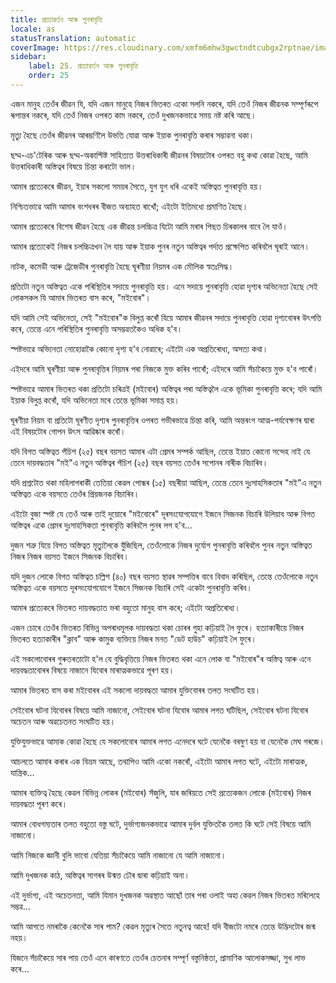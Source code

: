 ```yaml
---
title: প্ৰত্যাৱৰ্তন আৰু পুনৰাবৃত্তি
locale: as
statusTranslation: automatic
coverImage: https://res.cloudinary.com/xmfm6mhw3gwctndtcubgx2rptnae/image/upload/v1740468922/small_cover_tratado_de_psicologia_revolucionaria_a4c0dca4e0.webp
sidebar:
    label: 25. প্ৰত্যাৱৰ্তন আৰু পুনৰাবৃত্তি
    order: 25
---
```

এজন মানুহ তেওঁৰ জীৱন যি, যদি এজন মানুহে নিজৰ ভিতৰত একো সলনি নকৰে, যদি তেওঁ নিজৰ জীৱনক সম্পূৰ্ণৰূপে ৰূপান্তৰ নকৰে, যদি তেওঁ নিজৰ ওপৰত কাম নকৰে, তেওঁ দুখজনকভাৱে সময় নষ্ট কৰি আছে।

মৃত্যু হৈছে তেওঁৰ জীৱনৰ আৰম্ভণিলৈ উভতি যোৱা আৰু ইয়াক পুনৰাবৃত্তি কৰাৰ সম্ভাৱনা থকা।

ছদ্ম-এচ'টেৰিক আৰু ছদ্ম-অকাল্টিষ্ট সাহিত্যত উত্তৰাধিকাৰী জীৱনৰ বিষয়টোৰ ওপৰত বহু কথা কোৱা হৈছে, আমি উত্তৰাধিকাৰী অস্তিত্বৰ বিষয়ে চিন্তা কৰাটো ভাল।

আমাৰ প্ৰত্যেকৰে জীৱন, ইয়াৰ সকলো সময়ৰ সৈতে, যুগ যুগ ধৰি একেই অস্তিত্বত পুনৰাবৃত্তি হয়।

নিশ্চিতভাৱে আমি আমাৰ বংশধৰৰ বীজত অব্যাহত ৰাখোঁ; এইটো ইতিমধ্যে প্ৰমাণিত হৈছে।

আমাৰ প্ৰত্যেকৰে বিশেষ জীৱন হৈছে এক জীৱন্ত চলচ্চিত্ৰ যিটো আমি মৰাৰ পিছত চিৰকালৰ বাবে লৈ যাওঁ।

আমাৰ প্ৰত্যেকেই নিজৰ চলচ্চিত্ৰখন লৈ যায় আৰু ইয়াক পুনৰ নতুন অস্তিত্বৰ পৰ্দাত প্ৰক্ষেপিত কৰিবলৈ ঘূৰাই আনে।

নাটক, কমেডী আৰু ট্ৰেজেডীৰ পুনৰাবৃত্তি হৈছে ঘূৰণীয়া নিয়মৰ এক মৌলিক স্বতঃসিদ্ধ।

প্ৰতিটো নতুন অস্তিত্বত একে পৰিস্থিতিৰ সদায়ে পুনৰাবৃত্তি হয়। এনে সদায়ে পুনৰাবৃত্তি হোৱা দৃশ্যৰ অভিনেতা হৈছে সেই লোকসকল যি আমাৰ ভিতৰত বাস কৰে, "মইবোৰ"।

যদি আমি সেই অভিনেতা, সেই "মইবোৰ"ক বিলুপ্ত কৰোঁ যিয়ে আমাৰ জীৱনৰ সদায়ে পুনৰাবৃত্তি হোৱা দৃশ্যবোৰৰ উৎপত্তি কৰে, তেন্তে এনে পৰিস্থিতিৰ পুনৰাবৃত্তি অসম্ভৱতকৈও অধিক হ'ব।

স্পষ্টভাৱে অভিনেতা নোহোৱাকৈ কোনো দৃশ্য হ'ব নোৱাৰে; এইটো এক অপ্ৰতিৰোধ্য, অসত্য কথা।

এইদৰে আমি ঘূৰণীয়া আৰু পুনৰাবৃত্তিৰ নিয়মৰ পৰা নিজকে মুক্ত কৰিব পাৰোঁ; এইদৰে আমি সঁচাকৈয়ে মুক্ত হ'ব পাৰোঁ।

স্পষ্টভাৱে আমাৰ ভিতৰত থকা প্ৰতিটো চৰিত্ৰই (মইবোৰ) অস্তিত্বৰ পৰা অস্তিত্বলৈ একে ভূমিকা পুনৰাবৃত্তি কৰে; যদি আমি ইয়াক বিলুপ্ত কৰোঁ, যদি অভিনেতা মৰে তেন্তে ভূমিকা সমাপ্ত হয়।

ঘূৰণীয়া নিয়ম বা প্ৰতিটো ঘূৰণীত দৃশ্যৰ পুনৰাবৃত্তিৰ ওপৰত গভীৰভাৱে চিন্তা কৰি, আমি অন্তৰংগ আত্ম-পৰ্যবেক্ষণৰ দ্বাৰা এই বিষয়টোৰ গোপন উৎস আৱিষ্কাৰ কৰোঁ।

যদি বিগত অস্তিত্বত পঁচিশ (২৫) বছৰ বয়সত আমাৰ এটা প্ৰেমৰ সম্পৰ্ক আছিল, তেন্তে ইয়াত কোনো সন্দেহ নাই যে তেনে দায়বদ্ধতাৰ "মই"এ নতুন অস্তিত্বৰ পঁচিশ (২৫) বছৰ বয়সত তেওঁৰ সপোনৰ নাৰীক বিচাৰিব।

যদি প্ৰশ্নটোত থকা মহিলাগৰাকী তেতিয়া কেৱল পোন্ধৰ (১৫) বছৰীয়া আছিল, তেন্তে তেনে দুঃসাহসিকতাৰ "মই"এ নতুন অস্তিত্বত একে বয়সতে তেওঁৰ প্ৰিয়জনক বিচাৰিব।

এইটো বুজা স্পষ্ট যে তেওঁ আৰু তাই দুয়োৰে "মইবোৰে" দূৰসংযোগযোগে ইজনে সিজনক বিচাৰি উলিয়াব আৰু বিগত অস্তিত্বৰ একে প্ৰেমৰ দুঃসাহসিকতা পুনৰাবৃত্তি কৰিবলৈ পুনৰ লগ হ'ব...

দুজন শত্ৰু যিয়ে বিগত অস্তিত্বত মৃত্যুলৈকে যুঁজিছিল, তেওঁলোকে নিজৰ দুৰ্যোগ পুনৰাবৃত্তি কৰিবলৈ পুনৰ নতুন অস্তিত্বত নিজৰ নিজৰ বয়সত ইজনে সিজনক বিচাৰিব।

যদি দুজন লোকে বিগত অস্তিত্বত চল্লিশ (৪০) বছৰ বয়সত স্থাৱৰ সম্পত্তিৰ বাবে বিবাদ কৰিছিল, তেন্তে তেওঁলোকে নতুন অস্তিত্বত একে বয়সতে দূৰসংযোগযোগে ইজনে সিজনক বিচাৰি সেই একেটা পুনৰাবৃত্তি কৰিব।

আমাৰ প্ৰত্যেকৰে ভিতৰত দায়বদ্ধতাত ভৰা বহুতো মানুহ বাস কৰে; এইটো অপ্ৰতিৰোধ্য।

এজন চোৰে তেওঁৰ ভিতৰত বিভিন্ন অপৰাধমূলক দায়বদ্ধতা থকা চোৰৰ গুহা কঢ়িয়াই লৈ ফুৰে। হত্যাকাৰীয়ে নিজৰ ভিতৰত হত্যাকাৰীৰ "ক্লাব" আৰু কামুক ব্যক্তিয়ে নিজৰ মনত "ডেট হাউচ" কঢ়িয়াই লৈ ফুৰে।

এই সকলোবোৰৰ গুৰুতৰতাটো হ'ল যে বুদ্ধিবৃত্তিয়ে নিজৰ ভিতৰত থকা এনে লোক বা "মইবোৰ"ৰ অস্তিত্ব আৰু এনে দায়বদ্ধতাবোৰৰ বিষয়ে নাজানে যিবোৰ মাৰাত্মকভাৱে পূৰণ হয়।

আমাৰ ভিতৰত বাস কৰা মইবোৰৰ এই সকলো দায়বদ্ধতা আমাৰ যুক্তিবোৰৰ তলত সংঘটিত হয়।

সেইবোৰ ঘটনা যিবোৰৰ বিষয়ে আমি নাজানো, সেইবোৰ ঘটনা যিবোৰ আমাৰ লগত ঘটিছিল, সেইবোৰ ঘটনা যিবোৰ অচেতন আৰু অৱচেতনত সংঘটিত হয়।

যুক্তিযুক্তভাৱে আমাক কোৱা হৈছে যে সকলোবোৰ আমাৰ লগত এনেদৰে ঘটে যেনেকৈ বৰষুণ হয় বা যেনেকৈ মেঘ গৰজে।

আচলতে আমাৰ কৰাৰ এক বিভ্ৰম আছে, তথাপিও আমি একো নকৰোঁ, এইটো আমাৰ লগত ঘটে, এইটো মাৰাত্মক, যান্ত্ৰিক...

আমাৰ ব্যক্তিত্ব হৈছে কেৱল বিভিন্ন লোকৰ (মইবোৰ) সঁজুলি, যাৰ জৰিয়তে সেই প্ৰত্যেকজন লোকে (মইবোৰ) নিজৰ দায়বদ্ধতা পূৰণ কৰে।

আমাৰ বোধগম্যতাৰ তলত বহুতো বস্তু ঘটে, দুৰ্ভাগ্যজনকভাৱে আমাৰ দুৰ্বল যুক্তিতকৈ তলত কি ঘটে সেই বিষয়ে আমি নাজানো।

আমি নিজকে জ্ঞানী বুলি ভাবো যেতিয়া সঁচাকৈয়ে আমি নাজানো যে আমি নাজানো।

আমি দুখজনক কাঠ, অস্তিত্বৰ সাগৰৰ উন্মত্ত ঢৌৰ দ্বাৰা কঢ়িয়াই অনা।

এই দুৰ্ভাগ্য, এই অচেতনতা, আমি যিমান দুখজনক অৱস্থাত আছোঁ তাৰ পৰা ওলাই অহা কেৱল নিজৰ ভিতৰত মৰিলেহে সম্ভৱ...

আমি আগতে নমৰাকৈ কেনেকৈ সাৰ পাম? কেৱল মৃত্যুৰ সৈতে নতুনত্ব আহে! যদি বীজটো নমৰে তেন্তে উদ্ভিদটোৰ জন্ম নহয়।

যিজনে সঁচাকৈয়ে সাৰ পায় তেওঁ এনে কাৰণতে তেওঁৰ চেতনাৰ সম্পূৰ্ণ বস্তুনিষ্ঠতা, প্ৰামাণিক আলোকসজ্জা, সুখ লাভ কৰে...
